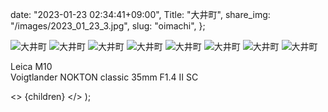 
  date: "2023-01-23 02:34:41+09:00",
  Title: "大井町",
  share_img: "/images/2023_01_23_3.jpg",
  slug: "oimachi",
};

![大井町](/images/2023_01_23_1.jpg)
![大井町](/images/2023_01_23_2.jpg)
![大井町](/images/2023_01_23_3.jpg)
![大井町](/images/2023_01_23_4.jpg)
![大井町](/images/2023_01_23_5.jpg)
![大井町](/images/2023_01_23_6.jpg)
![大井町](/images/2023_01_23_7.jpg)
![大井町](/images/2023_01_23_8.jpg)

Leica M10<br />
Voigtlander NOKTON classic 35mm F1.4 Ⅱ SC

  <>
    <Head>
      <title>{meta.Title} | 異郷好実</title>
    </Head>
    <PostLayout meta={meta}>{children}</PostLayout>
  </>
);
